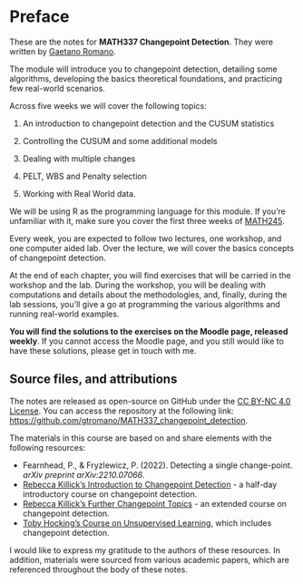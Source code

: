 # Preface {.unnumbered}

These are the notes for **MATH337 Changepoint Detection**. They were written by [Gaetano Romano](https://www.lancaster.ac.uk/~romano/).

The module will introduce you to changepoint detection, detailing some algorithms, developing the basics theoretical foundations, and practicing few real-world scenarios.

Across five weeks we will cover the following topics:

1.  An introduction to changepoint detection and the CUSUM statistics

2.  Controlling the CUSUM and some additional models

3.  Dealing with multiple changes

4.  PELT, WBS and Penalty selection

5.  Working with Real World data.

We will be using R as the programming language for this module. If you're unfamiliar with it, make sure you cover the first three weeks of [MATH245](https://lumath245.github.io/_book/index.html).

Every week, you are expected to follow two lectures, one workshop, and one computer aided lab. Over the lecture, we will cover the basics concepts of changepoint detection.

At the end of each chapter, you will find exercises that will be carried in the workshop and the lab. During the workshop, you will be dealing with computations and details about the methodologies, and, finally, during the lab sessions, you'll give a go at programming the various algorithms and running real-world examples.

**You will find the solutions to the exercises on the Moodle page, released weekly**. If you cannot access the Moodle page, and you still would like to have these solutions, please get in touch with me.

## Source files, and attributions {.unnumbered}

The notes are released as open-source on GitHub under the [CC BY-NC 4.0 License](https://github.com/gtromano/MATH337_changepoint_detection?tab=License-1-ov-file). You can access the repository at the following link: <https://github.com/gtromano/MATH337_changepoint_detection>.

The materials in this course are based on and share elements with the following resources:

-   Fearnhead, P., & Fryzlewicz, P. (2022). Detecting a single change-point. *arXiv preprint arXiv:2210.07066*.
-   [Rebecca Killick's Introduction to Changepoint Detection](https://github.com/rkillick/intro-changepoint-course) - a half-day introductory course on changepoint detection.
-   [Rebecca Killick's Further Changepoint Topics](https://github.com/rkillick/further-changepoints-course) - an extended course on changepoint detection.
-   [Toby Hocking's Course on Unsupervised Learning](https://github.com/tdhock/2023-08-unsupervised-learning), which includes changepoint detection.

I would like to express my gratitude to the authors of these resources. In addition, materials were sourced from various academic papers, which are referenced throughout the body of these notes.
